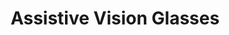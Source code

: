 ---
title: Assistive Vision Glasses
category: hardware
timeframe: "2021"
status: completed
summary: Designed an Ultra-Low-Power Smart Wearable Multisensory Stereo Camera system with AI-enabled capabilities for blind navigation, featuring dual 5MP cameras and onboard neural network processing.
stack:
  - Dual-core ARM STM32 (Cortex M7/M4)
  - Dual 5MP Omnivision cameras
  - Deep neural networks
  - 6D IMU with ML core
  - BLE 5.0
  - OpenCV
  - Embedded vision
impact:
  - Published at IEEE SoutheastCon 2021 with complete open-source design for reproduction by researchers.
  - Achieved time-synchronized stereo capture with onboard object detection and image recognition.
  - Implemented distributed processing architecture with machine learning core offloading decision tree classification.
  - Contributed to open-source blind navigation system development with complete schematic and layout files.
links:
  - label: IEEE
    href: "https://ieeexplore.ieee.org/abstract/document/9401833"
---